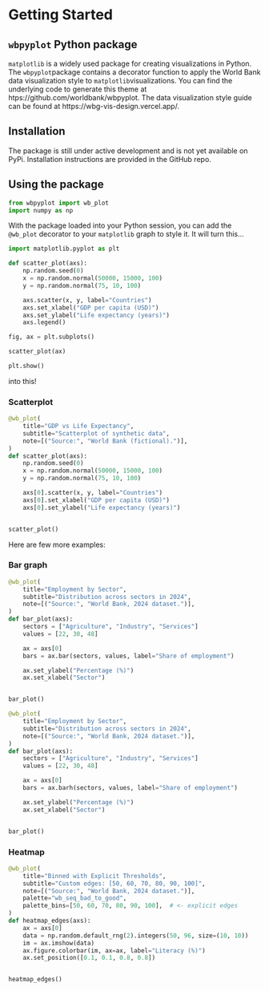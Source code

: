 # Getting Started

## `wbpyplot` Python package

`matplotlib` is a widely used package for creating visualizations in Python. The `wbpyplot `package contains a decorator function to apply the World Bank data visualization style to `matplotlib`visualizations. You can find the underlying code to generate this theme at htps://github.com/worldbank/wbpyplot. The data visualization style guide can be found at https://wbg-vis-design.vercel.app/.


## Installation
The package is still under active development and is not yet available on PyPi. Installation instructions are provided in the GitHub repo. 

## Using the package

```python
from wbpyplot import wb_plot
import numpy as np 
```

With the package loaded into your Python session, you can add the `@wb_plot` decorator to your `matplotlib` graph to style it. It will turn this...

```python
import matplotlib.pyplot as plt

def scatter_plot(axs):
    np.random.seed(0)
    x = np.random.normal(50000, 15000, 100)
    y = np.random.normal(75, 10, 100)

    axs.scatter(x, y, label="Countries")
    axs.set_xlabel("GDP per capita (USD)")
    axs.set_ylabel("Life expectancy (years)")
    axs.legend()

fig, ax = plt.subplots()

scatter_plot(ax)

plt.show()
```

into this!

### Scatterplot 

```python
@wb_plot(
    title="GDP vs Life Expectancy",
    subtitle="Scatterplot of synthetic data",
    note=[("Source:", "World Bank (fictional).")],
)
def scatter_plot(axs):
    np.random.seed(0)
    x = np.random.normal(50000, 15000, 100)
    y = np.random.normal(75, 10, 100)

    axs[0].scatter(x, y, label="Countries")
    axs[0].set_xlabel("GDP per capita (USD)")
    axs[0].set_ylabel("Life expectancy (years)")


scatter_plot()
```


Here are few more examples:

### Bar graph

```python
@wb_plot(
    title="Employment by Sector",
    subtitle="Distribution across sectors in 2024",
    note=[("Source:", "World Bank, 2024 dataset.")],
)
def bar_plot(axs):
    sectors = ["Agriculture", "Industry", "Services"]
    values = [22, 30, 48]

    ax = axs[0]
    bars = ax.bar(sectors, values, label="Share of employment")

    ax.set_ylabel("Percentage (%)")
    ax.set_xlabel("Sector")


bar_plot()
```

```python
@wb_plot(
    title="Employment by Sector",
    subtitle="Distribution across sectors in 2024",
    note=[("Source:", "World Bank, 2024 dataset.")],
)
def bar_plot(axs):
    sectors = ["Agriculture", "Industry", "Services"]
    values = [22, 30, 48]

    ax = axs[0]
    bars = ax.barh(sectors, values, label="Share of employment")

    ax.set_ylabel("Percentage (%)")
    ax.set_xlabel("Sector")


bar_plot()
```

### Heatmap

```python
@wb_plot(
    title="Binned with Explicit Thresholds",
    subtitle="Custom edges: [50, 60, 70, 80, 90, 100]",
    note=[("Source:", "World Bank, 2024 dataset.")],
    palette="wb_seq_bad_to_good",
    palette_bins=[50, 60, 70, 80, 90, 100],  # <- explicit edges
)
def heatmap_edges(axs):
    ax = axs[0]
    data = np.random.default_rng(2).integers(50, 96, size=(10, 10))
    im = ax.imshow(data)
    ax.figure.colorbar(im, ax=ax, label="Literacy (%)")
    ax.set_position([0.1, 0.1, 0.8, 0.8])


heatmap_edges()
```
